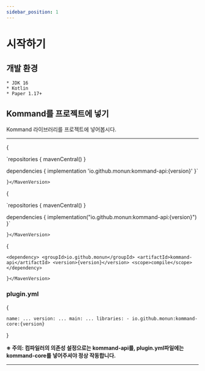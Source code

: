 ```yaml
---
sidebar_position: 1
---
```


# 시작하기


## 개발 환경
    * JDK 16
    * Kotlin
    * Paper 1.17+

## Kommand를 프로젝트에 넣기

Kommand 라이브러리를 프로젝트에 넣어봅시다.

---

<Tabs>
  <TabItem value="groovy" label="groovy" default>
    <MavenVersion language="groovy" notation="io.github.monun:kommand-api">{

`repositories {
    mavenCentral()
}
                
dependencies {
    implementation 'io.github.monun:kommand-api:{version}'
}`
    
    }</MavenVersion>
  </TabItem>
  <TabItem value="kotlin" label="kotlin">
    <MavenVersion language="kotlin" notation="io.github.monun:kommand-api">{

`repositories {
    mavenCentral()
}
            
dependencies {
    implementation("io.github.monun:kommand-api:{version}")
}`
    
    }</MavenVersion>
  </TabItem>
  <TabItem value="maven" label="maven">
    <MavenVersion language="xml" notation="io.github.monun:kommand-api">{

`<dependency>
    <groupId>io.github.monun</groupId>
    <artifactId>kommand-api</artifactId>
    <version>{version}</version>
    <scope>compile</scope>
</dependency>`
    
    }</MavenVersion>
  </TabItem>
</Tabs>

### plugin.yml

<MavenVersion language="yaml" notation="io.github.monun:kommand-core">{

`name: ...
version: ...
main: ...
libraries:
    - io.github.monun:kommand-core:{version}`

}</MavenVersion>

**※ 주의: 컴파일러의 의존성 설정으로는 kommand-api를, plugin.yml파일에는 kommand-core를 넣어주셔야 정상 작동합니다.**

---